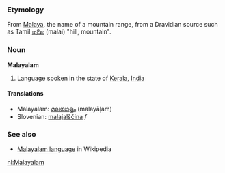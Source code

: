 ===Etymology===
From [[Malaya]], the name of a mountain range, from a Dravidian source such as Tamil [[மலை]] (malai) "hill, mountain". 

<!-- the actual Malayalam word for "mountain" might be more helpful here if it can be dug up... -->

===Noun===
'''Malayalam'''

# Language spoken in the state of [[Kerala]], [[India]]

====Translations====
*Malayalam: [[മലയാളം]] (malayāḷaṁ)
*Slovenian: [[malajalščina]] ''f''

===See also===
*[[w:Malayalam language|Malayalam language]] in Wikipedia


[[nl:Malayalam]]